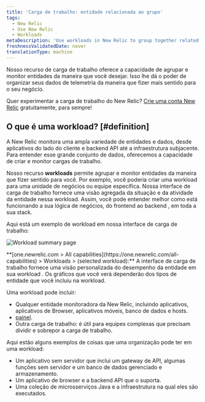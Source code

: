 ```yaml
---
title: 'Carga de trabalho: entidade relacionada ao grupo'
tags:
  - New Relic
  - Use New Relic
  - Workloads
metaDescription: 'Use workloads in New Relic to group together related entities that make up a business unit or team unit, making it easier to isolate and troubleshoot issues.'
freshnessValidatedDate: never
translationType: machine
---
```



Nosso recurso de carga de trabalho oferece a capacidade de agrupar e monitor entidades da maneira que você desejar. Isso lhe dá o poder de organizar seus dados de telemetria da maneira que fizer mais sentido para o seu negócio.

Quer experimentar a carga de trabalho do New Relic? [Crie uma conta New Relic](https://newrelic.com/signup) gratuitamente, para sempre!

## O que é uma workload? [#definition]

A New Relic monitora uma ampla variedade de entidades e dados, desde aplicativos do lado do cliente e backend API até a infraestrutura subjacente. Para entender esse grande conjunto de dados, oferecemos a capacidade de criar e monitor cargas de trabalho.

Nosso recurso <DoNotTranslate>**workloads**</DoNotTranslate> permite agrupar e monitor entidades da maneira que fizer sentido para você. Por exemplo, você poderia criar uma workload para uma unidade de negócios ou equipe específica. Nossa interface de carga de trabalho fornece uma visão agregada da situação e da atividade da entidade nessa workload. Assim, você pode entender melhor como está funcionando a sua lógica de negócios, do frontend ao backend , em toda a sua stack.

Aqui está um exemplo de workload em nossa interface de carga de trabalho:

<img
  title="Workload summary page"
  alt="Workload summary page"
  src={workloadsWorkloadSummaryPage}
/>

<figcaption>
  <DoNotTranslate>**[one.newrelic.com > All capabilities](https://one.newrelic.com/all-capabilities) > Workloads > (selected workload):**</DoNotTranslate> A interface de carga de trabalho fornece uma visão personalizada do desempenho da entidade em sua workload . Os gráficos que você verá dependerão dos tipos de entidade que você incluiu na workload.
</figcaption>

Uma workload pode incluir:

* Qualquer entidade monitoradora da New Relic, incluindo aplicativos, aplicativos de Browser, aplicativos móveis, banco de dados e hosts.
* [painel](/docs/dashboards/new-relic-one-dashboards/get-started/introduction-new-relic-one-dashboards).
* Outra carga de trabalho: é útil para equipes complexas que precisam dividir e sobrepor a carga de trabalho.

Aqui estão alguns exemplos de coisas que uma organização pode ter em uma workload:

* Um aplicativo sem servidor que inclui um gateway de API, algumas funções sem servidor e um banco de dados gerenciado e armazenamento.
* Um aplicativo de browser e a backend API que o suporta.
* Uma coleção de microsserviços Java e a infraestrutura na qual eles são executados.